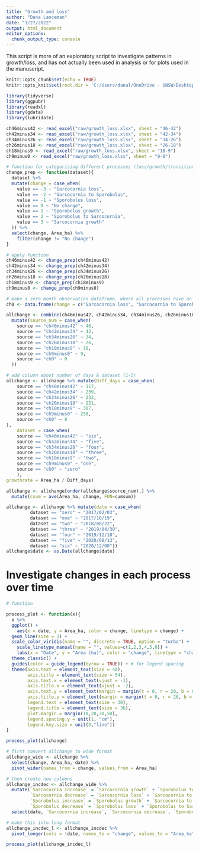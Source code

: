 ```yaml
---
title: "Growth and loss"
author: "Dana Lanceman"
date: "1/27/2022"
output: html_document
editor_options: 
  chunk_output_type: console
---
```


This script is more of an exploratory script to investigate patterns in growth/loss, and has not actually been used in analysis or for plots used in the manuscript.


```r
knitr::opts_chunk$set(echo = TRUE)
knitr::opts_knit$set(root.dir = 'C:/Users/danal/OneDrive - UNSW/Desktop/WRL/R')
```

```r
library(tidyverse)
library(ggpubr)
library(readxl)
library(gdata)
library(lubridate)
```

```r
ch46minus42 <- read_excel("raw/growth_loss.xlsx", sheet = "46-42")
ch42minus34 <- read_excel("raw/growth_loss.xlsx", sheet = "42-34")
ch34minus26 <- read_excel("raw/growth_loss.xlsx", sheet = "34-26")
ch26minus18 <- read_excel("raw/growth_loss.xlsx", sheet = "26-18")
ch18minus9 <- read_excel("raw/growth_loss.xlsx", sheet = "18-9")
ch9minus0 <- read_excel("raw/growth_loss.xlsx", sheet = "9-0")
```

```r
# function for categorising different processes (loss/growth/transitions)
change_prep <- function(dataset){
  dataset %>% 
  mutate(change = case_when(
    value == -3 ~ "Sarcocornia loss",
    value == -2 ~ "Sarcocornia to Sporobolus",
    value == -1 ~ "Sporobolus loss",
    value == 0 ~ "No change",
    value == 1 ~ "Sporobolus growth",
    value == 2 ~ "Sporobolus to Sarcocornia",
    value == 3 ~ "Sarcocornia growth"
  )) %>% 
  select(change, Area_ha) %>% 
    filter(change != "No change")
}

# apply function
ch46minus42 <- change_prep(ch46minus42) 
ch42minus34 <- change_prep(ch42minus34) 
ch34minus26 <- change_prep(ch34minus26) 
ch26minus18 <- change_prep(ch26minus18) 
ch18minus9 <- change_prep(ch18minus9) 
ch9minus0 <- change_prep(ch9minus0) 

# make a zero month observation dataframe, where all processes have an area of 0
ch0 <- data.frame(change = c("Sarcocornia loss", "Sarcocornia to Sporobolus", "Sporobolus loss", "Sporobolus growth", "Sporobolus to Sarcocornia", "Sarcocornia growth"),Area_ha = c(0,0,0,0,0,0))
```

```r
allchange <- combine(ch46minus42, ch42minus34, ch34minus26, ch26minus18, ch18minus9, ch9minus0, ch0) %>% 
  mutate(source_num = case_when(
    source == "ch46minus42" ~ 46,
    source == "ch42minus34" ~ 42,
    source == "ch34minus26" ~ 34,
    source == "ch26minus18" ~ 26,
    source == "ch18minus9" ~ 18,
    source == "ch9minus0" ~ 9,
    source == "ch0" ~ 0
  ))

# add column about number of days & dataset (1-5)
allchange <- allchange %>% mutate(Diff_days = case_when(
    source == "ch46minus42" ~ 117,
    source == "ch42minus34" ~ 239,
    source == "ch34minus26" ~ 232,
    source == "ch26minus18" ~ 251,
    source == "ch18minus9" ~ 307,
    source == "ch9minus0" ~ 258,
    source == "ch0" ~ 0
),
    dataset = case_when(
    source == "ch46minus42" ~ "six",
    source == "ch42minus34" ~ "five",
    source == "ch34minus26" ~ "four",
    source == "ch26minus18" ~ "three",
    source == "ch18minus9" ~ "two",
    source == "ch9minus0" ~ "one",
    source == "ch0" ~ "zero"
    ),
growthrate = Area_ha / Diff_days)

allchange <- allchange[order(allchange$source_num),] %>% 
  mutate(csum = ave(Area_ha, change, FUN=cumsum)) 


```

```r
allchange <- allchange %>% mutate(date = case_when(
         dataset == "zero" ~ "2017/02/03",
         dataset == "one" ~ "2017/10/19",
         dataset == "two" ~ "2018/08/22",
         dataset == "three" ~ "2019/04/30",
         dataset == "four" ~ "2019/12/18",
         dataset == "five" ~ "2020/08/13",
         dataset == "six" ~ "2020/12/08")) 
allchange$date <- as.Date(allchange$date)
```

# Investigate changes in each process over time

```r
# function

process_plot <- function(x){
  x %>% 
  ggplot() +
    aes(x = date, y = Area_ha, color = change, linetype = change) +
  geom_line(size = 3) +
  scale_color_viridis(name = "", discrete = TRUE, option = "turbo") +
    scale_linetype_manual(name = "", values=c(1,2,3,4,5,6)) +
    labs(x = "Date", y = "Area (ha)", color = "change", linetype = "change") +
  theme_classic() +
  guides(color = guide_legend(byrow = TRUE)) + # for legend spacing 
  theme(axis.text = element_text(size = 40),
        axis.title = element_text(size = 54),
        axis.text.x = element_text(vjust = -1),
        axis.title.x = element_text(vjust = -2),
        axis.text.y = element_text(margin = margin(t = 0, r = 20, b = 0, l = 0)),
        axis.title.y = element_text(margin = margin(t = 0, r = 20, b = 0, l = 0)),
        legend.text = element_text(size = 30),
        legend.title = element_text(size = 36),
        plot.margin = margin(10,20,30,50),
        legend.spacing.y = unit(1, "cm"),
        legend.key.size = unit(3,"line"))
}

process_plot(allchange)
```

```r
# first convert allchange to wide format
allchange_wide <- allchange %>% 
  select(change, Area_ha, date) %>% 
  pivot_wider(names_from = change, values_from = Area_ha)

# then create new columns 
allchange_incdec <- allchange_wide %>% 
  mutate(`Sarcocornia increase` = `Sarcocornia growth` + `Sporobolus to Sarcocornia`,
         `Sarcocornia decrease` = `Sarcocornia loss` + `Sarcocornia to Sporobolus`,
         `Sporobolus increase` = `Sporobolus growth` + `Sarcocornia to Sporobolus`,
         `Sporobolus decrease` = `Sporobolus loss` + `Sporobolus to Sarcocornia`,) %>% 
  select(date, `Sarcocornia increase`, `Sarcocornia decrease`, `Sporobolus increase`, `Sporobolus decrease`)

# make this into long format
allchange_incdec_l <- allchange_incdec %>% 
  pivot_longer(cols = !date, names_to = "change", values_to = "Area_ha")
```

```r
process_plot(allchange_incdec_l)
```

